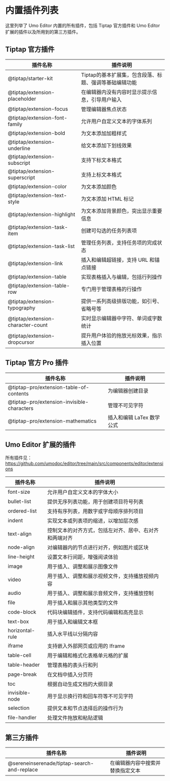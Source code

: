 # 内置插件列表

这里列举了 Umo Editor 内置的所有插件，包括 Tiptap 官方插件和 Umo Editor 扩展的插件以及所用到的第三方插件。

## Tiptap 官方插件

| 插件名称 | 插件说明 |
| --- | --- |
| @tiptap/starter-kit | Tiptap的基本扩展集，包含段落、标题、强调等基础编辑功能 |
| @tiptap/extension-placeholder | 在编辑器内没有内容时显示提示信息，引导用户输入 |
| @tiptap/extension-focus | 管理编辑器焦点状态 |
| @tiptap/extension-font-family | 允许用户自定义文本的字体系列 |
| @tiptap/extension-bold | 为文本添加加粗样式 |
| @tiptap/extension-underline | 给文本添加下划线效果 |
| @tiptap/extension-subscript | 支持下标文本格式 |
| @tiptap/extension-superscript | 支持上标文本格式 |
| @tiptap/extension-color | 为文本添加颜色 |
| @tiptap/extension-text-style | 为文本添加 HTML 标记 |
| @tiptap/extension-highlight | 为文本添加背景颜色，突出显示重要信息 |
| @tiptap/extension-task-item | 创建可勾选的任务列表项 |
| @tiptap/extension-task-list | 管理任务列表，支持任务项的完成状态 |
| @tiptap/extension-link | 插入和编辑超链接，支持 URL 和锚点链接 |
| @tiptap/extension-table | 实现表格插入与编辑，包括行列操作 |
| @tiptap/extension-table-row | 专门用于管理表格的行操作 |
| @tiptap/extension-typography | 提供一系列高级排版功能，如引号、省略号等 |
| @tiptap/extension-character-count | 实时显示编辑器中字符、单词或字数统计 |
| @tiptap/extension-dropcursor | 提升用户体验的拖放光标效果，指示插入位置 |

## Tiptap 官方 Pro 插件

| 插件名称 | 插件说明 |
| --- | --- |
| @tiptap-pro/extension-table-of-contents | 为编辑器创建目录 |
| @tiptap-pro/extension-invisible-characters | 管理不可见字符 |
| @tiptap-pro/extension-mathematics | 插入和编辑 LaTex 数学公式 |

## Umo Editor 扩展的插件

所有插件见：https://github.com/umodoc/editor/tree/main/src/components/editor/extensions

| 插件名称 | 插件说明 |
| --- | --- |
| font-size | 允许用户自定义文本的字体大小 |
| bullet-list | 提供无序列表功能，用于创建项目符号列表 |
| ordered-list | 支持有序列表，用数字或字母顺序排列项目 |
| indent | 实现文本或列表项的缩进，以增加层次感 |
| text-align | 控制文本的对齐方式，包括左对齐、居中、右对齐和两端对齐 |
| node-align | 对编辑器内的节点进行对齐，例如图片或区块 |
| line-height | 设置文本行间距，增强阅读体验 |
| image | 用于插入、调整和展示图像文件 |
| video | 用于插入、调整和展示视频文件，支持播放视频内容 |
| audio | 用于插入、调整和展示音频文件，支持播放控制 |
| file | 用于插入和展示其他类型的文件 |
| code-block | 代码块编辑插件，支持代码编辑和高亮显示 |
| text-box | 用于插入和编辑文本框 |
| horizontal-rule | 插入水平线以分隔内容 |
| iframe | 支持嵌入外部网页或应用的 Iframe |
| table-cell | 用于编辑和格式化表格单元格的扩展 |
| table-header | 管理表格的表头行和列 |
| page-break | 在文档中插入分页符 |
| toc | 根据自动生成文档的大纲目录 |
| invisible-node | 用于显示换行符和回车符等不可见字符 |
| selection | 提供文本和节点选择后的操作行为 |
| file-handler | 处理文件拖放和粘贴逻辑 |

## 第三方插件

| 插件名称 | 插件说明 |
| --- | --- |
| @sereneinserenade/tiptap-search-and-replace | 在编辑器内容中搜索并替换指定文本 |


